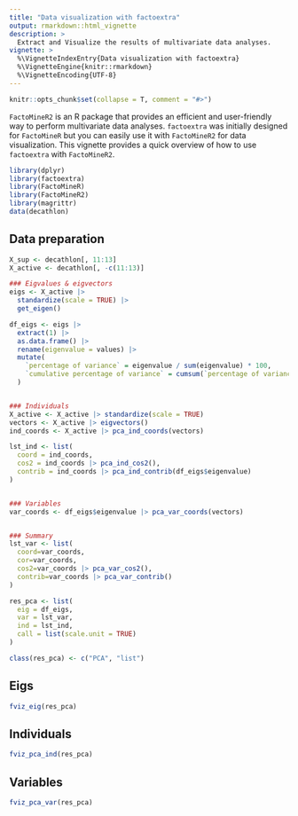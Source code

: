 ---
title: "Data visualization with factoextra"
output: rmarkdown::html_vignette
description: >
  Extract and Visualize the results of multivariate data analyses.
vignette: >
  %\VignetteIndexEntry{Data visualization with factoextra}
  %\VignetteEngine{knitr::rmarkdown}
  %\VignetteEncoding{UTF-8}
---

```{r echo=FALSE, message = FALSE, warning=FALSE}
knitr::opts_chunk$set(collapse = T, comment = "#>")
```


`FactoMineR2` is an R package that provides an efficient and user-friendly way to perform multivariate data analyses. `factoextra` was initially designed for `FactoMineR` but you can easily use it with `FactoMineR2` for data visualization. This vignette provides a quick overview of how to use `factoextra` with `FactoMineR2`.


```{r message = FALSE, warning=FALSE}
library(dplyr)
library(factoextra)
library(FactoMineR)
library(FactoMineR2)
library(magrittr)
data(decathlon)
```


## Data preparation

```{r}
X_sup <- decathlon[, 11:13]
X_active <- decathlon[, -c(11:13)]

### Eigvalues & eigvectors
eigs <- X_active |>
  standardize(scale = TRUE) |>
  get_eigen()

df_eigs <- eigs |>
  extract(1) |>
  as.data.frame() |>
  rename(eigenvalue = values) |>
  mutate(
    `percentage of variance` = eigenvalue / sum(eigenvalue) * 100,
    `cumulative percentage of variance` = cumsum(`percentage of variance`)
  )


### Individuals
X_active <- X_active |> standardize(scale = TRUE)
vectors <- X_active |> eigvectors()
ind_coords <- X_active |> pca_ind_coords(vectors)

lst_ind <- list(
  coord = ind_coords,
  cos2 = ind_coords |> pca_ind_cos2(),
  contrib = ind_coords |> pca_ind_contrib(df_eigs$eigenvalue)
)


### Variables
var_coords <- df_eigs$eigenvalue |> pca_var_coords(vectors)


### Summary
lst_var <- list(
  coord=var_coords,
  cor=var_coords,
  cos2=var_coords |> pca_var_cos2(),
  contrib=var_coords |> pca_var_contrib()
)

res_pca <- list(
  eig = df_eigs,
  var = lst_var,
  ind = lst_ind,
  call = list(scale.unit = TRUE)
)

class(res_pca) <- c("PCA", "list")
```

## Eigs

```{r}
fviz_eig(res_pca)
```

## Individuals

```{r}
fviz_pca_ind(res_pca)
```

## Variables

```{r}
fviz_pca_var(res_pca)
```
